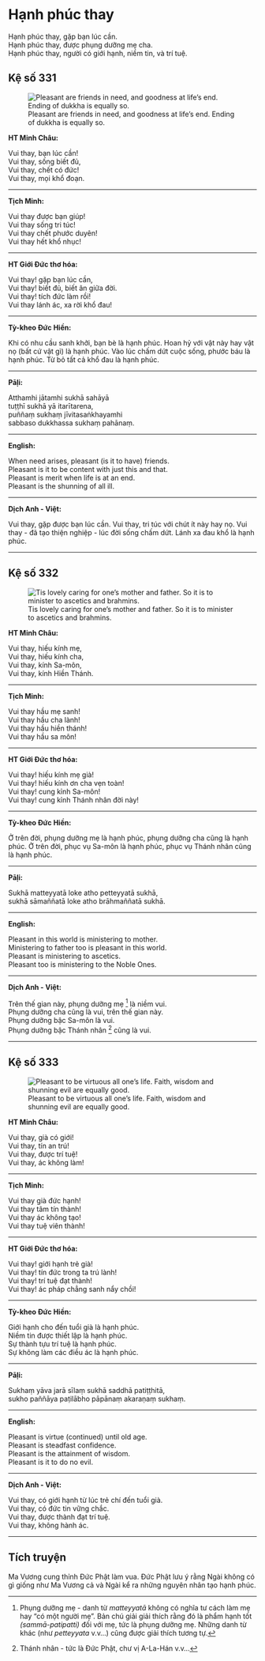 # Hạnh phúc thay {- #hanh-phuc-thay}

Hạnh phúc thay, gặp bạn lúc cần.  
Hạnh phúc thay, được phụng dưỡng mẹ cha.  
Hạnh phúc thay, người có giới hạnh, niềm tin, và trí tuệ.  

## Kệ số 331 {- #ke-so-331}

![Pleasant are friends in need, and goodness at life’s end. Ending of dukkha is equally so.](images/kinh-phap-cu-ke-so-331-dhammapada-verse-331.jpg){fig-align="center" .lightbox}

**HT Minh Châu:**

Vui thay, bạn lúc cần!  
Vui thay, sống biết đủ,  
Vui thay, chết có đức!  
Vui thay, mọi khổ đoạn.  

<hr class="divider">

**Tịch Minh:**

Vui thay được bạn giúp!  
Vui thay sống tri túc!  
Vui thay chết phước duyên!  
Vui thay hết khổ nhục!  

<hr class="divider">

**HT Giới Đức thơ hóa:**

Vui thay! gặp bạn lúc cần,  
Vui thay! biết đủ, biết ân giữa đời.  
Vui thay! tích đức làm rồi!  
Vui thay lánh ác, xa rời khổ đau!  

<hr class="divider">

**Tỳ-kheo Đức Hiền:**

Khi có nhu cầu sanh khởi, bạn bè là hạnh phúc. Hoan hỷ với vật này hay vật nọ (bất cứ vật gì) là hạnh phúc. Vào lúc chấm dứt cuộc sống, phước báu là hạnh phúc. Từ bỏ tất cả khổ đau là hạnh phúc.  

<hr class="divider">

**Pāḷi:**

Atthamhi jātamhi sukhā sahāyā  
tuṭṭhī sukhā yā itarītarena,  
puññaṃ sukhaṃ jīvitasaṅkhayamhi  
sabbaso dukkhassa sukhaṃ pahānaṃ.  

<hr class="divider">

**English:**

When need arises, pleasant (is it to have) friends.  
Pleasant is it to be content with just this and that.  
Pleasant is merit when life is at an end.  
Pleasant is the shunning of all ill.  

<hr class="divider">

**Dịch Anh - Việt:**

Vui thay, gặp được bạn lúc cần. Vui thay, tri túc với chút ít này hay nọ. Vui thay - đã tạo thiện nghiệp - lúc đời sống chấm dứt. Lánh xa đau khổ là hạnh phúc.  

<hr class="divider">

## Kệ số 332 {- #ke-so-332}

![Tis lovely caring for one’s mother and father. So it is to minister to ascetics and brahmins.](images/kinh-phap-cu-ke-so-332-dhammapada-verse-332.jpg){fig-align="center" .lightbox}

**HT Minh Châu:**

Vui thay, hiếu kính mẹ,  
Vui thay, hiếu kính cha,  
Vui thay, kính Sa-môn,  
Vui thay, kính Hiền Thánh.  

<hr class="divider">

**Tịch Minh:**

Vui thay hầu mẹ sanh!  
Vui thay hầu cha lành!  
Vui thay hầu hiền thánh!  
Vui thay hầu sa môn!  

<hr class="divider">

**HT Giới Đức thơ hóa:**

Vui thay! hiếu kính mẹ già!  
Vui thay! hiếu kính ơn cha vẹn toàn!  
Vui thay! cung kỉnh Sa-môn!  
Vui thay! cung kỉnh Thánh nhân đời này!  

<hr class="divider">

**Tỳ-kheo Đức Hiền:**

Ở trên đời, phụng dưỡng mẹ là hạnh phúc, phụng dưỡng cha cũng là hạnh phúc. Ở trên đời, phục vụ Sa-môn là hạnh phúc, phục vụ Thánh nhân cũng là hạnh phúc.  

<hr class="divider">

**Pāḷi:**

Sukhā matteyyatā loke atho petteyyatā sukhā,  
sukhā sāmaññatā loke atho brāhmaññatā sukhā.  

<hr class="divider">

**English:**

Pleasant in this world is ministering to mother.  
Ministering to father too is pleasant in this world.  
Pleasant is ministering to ascetics.  
Pleasant too is ministering to the Noble Ones.  

<hr class="divider">

**Dịch Anh - Việt:**

Trên thế gian này, phụng dưỡng mẹ [^1] là niềm vui.  
Phụng dưỡng cha cũng là vui, trên thế gian này.  
Phụng dưỡng bậc Sa-môn là vui.  
Phụng dưỡng bậc Thánh nhân [^2] cũng là vui.  

<hr class="divider">

## Kệ số 333 {- #ke-so-333}

![Pleasant to be virtuous all one’s life. Faith, wisdom and shunning evil are equally good.](images/kinh-phap-cu-ke-so-333-dhammapada-verse-333.jpg){fig-align="center" .lightbox}

**HT Minh Châu:**

Vui thay, già có giới!  
Vui thay, tín an trú!  
Vui thay, được trí tuệ!  
Vui thay, ác không làm!  

<hr class="divider">

**Tịch Minh:**

Vui thay già đức hạnh!  
Vui thay tâm tín thành!  
Vui thay ác không tạo!  
Vui thay tuệ viên thành!  

<hr class="divider">

**HT Giới Đức thơ hóa:**

Vui thay! giới hạnh trẻ già!  
Vui thay! tín đức trong ta trú lành!  
Vui thay! trí tuệ đạt thành!  
Vui thay! ác pháp chẳng sanh nẩy chồi!  

<hr class="divider">

**Tỳ-kheo Đức Hiền:**

Giới hạnh cho đến tuổi già là hạnh phúc.  
Niềm tin được thiết lập là hạnh phúc.  
Sự thành tựu trí tuệ là hạnh phúc.  
Sự không làm các điều ác là hạnh phúc.  

<hr class="divider">

**Pāḷi:**

Sukhaṃ yāva jarā sīlaṃ sukhā saddhā patiṭṭhitā,  
sukho paññāya paṭilābho pāpānaṃ akaraṇaṃ sukhaṃ.  

<hr class="divider">

**English:**

Pleasant is virtue (continued) until old age.  
Pleasant is steadfast confidence.  
Pleasant is the attainment of wisdom.  
Pleasant is it to do no evil.  

<hr class="divider">

**Dịch Anh - Việt:**

Vui thay, có giới hạnh từ lúc trẻ chí đến tuổi già.  
Vui thay, có đức tin vững chắc.  
Vui thay, được thành đạt trí tuệ.  
Vui thay, không hành ác.  

<hr class="divider">

## Tích truyện {- #tich-truyen}

Ma Vương cung thỉnh Ðức Phật làm vua. Ðức Phật lưu ý rằng Ngài không có gì giống như Ma Vương cả và Ngài kể ra những nguyên nhân tạo hạnh phúc.

[^1]: Phụng dưỡng mẹ - danh từ *matteyyatā* không có nghĩa tư cách làm mẹ hay "có một người mẹ". Bản chú giải giải thích rằng đó là phẩm hạnh tốt *(sammā-patipatti)* đối với mẹ, tức là phụng dưỡng mẹ. Những danh từ khác (như *petteyyata* v.v...) cũng được giải thích tương tự.  

[^2]: Thánh nhân - tức là Ðức Phật, chư vị A-La-Hán v.v...